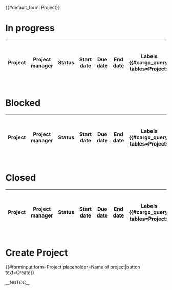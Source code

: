 {{#default_form: Project}}
<div class="kanban">
=In progress=
{| class="wikitable sortable kanban" width="100%"
!Project
!Project manager
!Status
!Start date
!Due date
!End date
!Labels 
{{#cargo_query: tables=Projects
|fields=Project_manager=Project_manager,Status,Date_started,Date_due,Date_complete,Labels,_pageName=Page
|where=Status='In progress'
|format=template
|template=Project table row
|no html
|named args=yes
|default={{!}}-
{{!}} colspan=7 {{!}} No results.
}}
|}
=Blocked=
{| class="wikitable sortable kanban" width="100%"
!Project
!Project manager
!Status
!Start date
!Due date
!End date
!Labels
{{#cargo_query: tables=Projects
|fields=Project_manager=Project_manager,Status=Status,Date_started=Date_started,Date_due=Date_due,Date_end=Date_end,Labels=Labels,_pageName=Page
|where=Status='Blocked'
|format=template
|template=Project table row
|no html
|named args=yes
|default={{!}}-
{{!}} colspan=7 {{!}} No results.
}}
|}
=Closed=
{| class="wikitable sortable kanban" width="100%"
!Project
!Project manager
!Status
!Start date
!Due date
!End date
!Labels
{{#cargo_query: tables=Projects
|fields=Project_manager=Project_manager,Status=Status,Date_started=Date_started,Date_due=Date_due,Date_end=Date_end,Labels=Labels,_pageName=Page
|where=Status='Closed'
|format=template
|template=Project table row
|no html
|named args=yes
|default={{!}}-
{{!}} colspan=7 {{!}} No results.
}}
|}
= Create Project =
<div style="margin-top:1rem">
{{#forminput:form=Project|placeholder=Name of project|button text=Create}}
</div>
<headertabs/>
__NOTOC__
</div>

